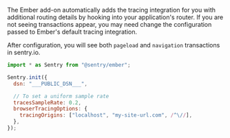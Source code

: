 The Ember add-on automatically adds the tracing integration for you with additional routing details by hooking into your application's router. If you are not seeing transactions appear, you may need change the configuration passed to Ember's default tracing integration.

After configuration, you will see both `pageload` and `navigation` transactions in sentry.io.

```javascript
import * as Sentry from "@sentry/ember";

Sentry.init({
  dsn: "___PUBLIC_DSN___",

  // To set a uniform sample rate
  tracesSampleRate: 0.2,
  browserTracingOptions: {
    tracingOrigins: ["localhost", "my-site-url.com", /^\//],
  },
});
```
